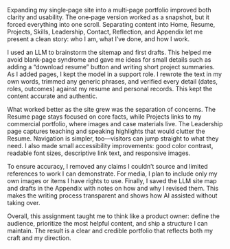 

Expanding my single‑page site into a multi‑page portfolio improved both clarity and usability. The one‑page version worked as a snapshot, but it forced everything into one scroll. Separating content into Home, Resume, Projects, Skills, Leadership, Contact, Reflection, and Appendix let me present a clean story: who I am, what I’ve done, and how I work.

I used an LLM to brainstorm the sitemap and first drafts. This helped me avoid blank‑page syndrome and gave me ideas for small details such as adding a “download resume” button and writing short project summaries. As I added pages, I kept the model in a support role. I rewrote the text in my own words, trimmed any generic phrases, and verified every detail (dates, roles, outcomes) against my resume and personal records. This kept the content accurate and authentic.

What worked better as the site grew was the separation of concerns. The Resume page stays focused on core facts, while Projects links to my commercial portfolio, where images and case materials live. The Leadership page captures teaching and speaking highlights that would clutter the Resume. Navigation is simpler, too—visitors can jump straight to what they need. I also made small accessibility improvements: good color contrast, readable font sizes, descriptive link text, and responsive images.

To ensure accuracy, I removed any claims I couldn’t source and limited references to work I can demonstrate. For media, I plan to include only my own images or items I have rights to use. Finally, I saved the LLM site map and drafts in the Appendix with notes on how and why I revised them. This makes the writing process transparent and shows how AI assisted without taking over.

Overall, this assignment taught me to think like a product owner: define the audience, prioritize the most helpful content, and ship a structure I can maintain. The result is a clear and credible portfolio that reflects both my craft and my direction.
